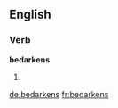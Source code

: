 ==English==

===Verb===
'''bedarkens'''

# {{third-person singular of|bedarken}}

[[de:bedarkens]]
[[fr:bedarkens]]